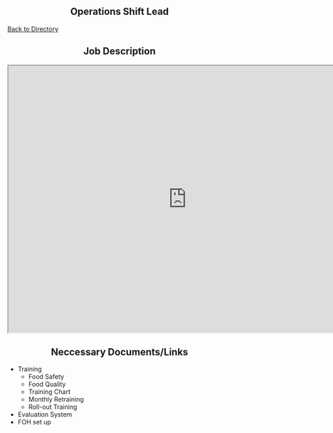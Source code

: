 <div style="text-align: center;">
# Operations Shift Lead 
</div>

[Back to Directory](https://cfasi.github.io/cfasimain/directory.html)

<div style="text-align: center;">
## Job Description 
</div>

<iframe src="https://docs.google.com/document/d/e/2PACX-1vQ7CnlESX9_WxZJlG-tsmYZ0G7ynAxvGEvQpKEf0NeQ6cDicZX27W-8uEK6q0ye1zG5Zk8q7VLHDTKZ/pub?embedded=true" width= "800" height= "600" ></iframe>



<div style="text-align: center;">
## Neccessary Documents/Links
</div>



- Training 
    - Food Safety
    - Food Quality 
    - Training Chart
    - Monthly Retraining
    - Roll-out Training
- Evaluation System
- FOH set up     
